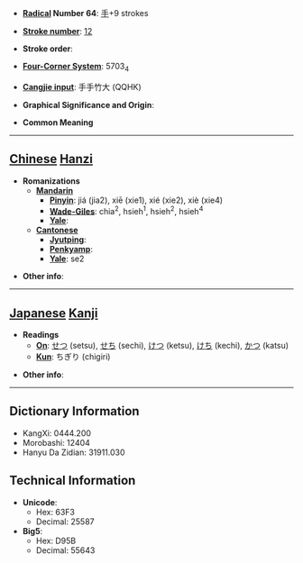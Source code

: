 * '''[[Wiktionary:Chinese radical index| Radical]] Number 64''': [[Wiktionary:Chinese radical index 手|手]]+9 strokes

* '''[[Wiktionary:Chinese total strokes index|Stroke number]]''': [[Wiktionary:Chinese total strokes index 12|12]]

* '''Stroke order''': 

* '''[[Wiktionary:Chinese four corner index|Four-Corner System]]''': 5703<sub>4</sub>

* '''[[Wiktionary:Chinese Cangjie index|Cangjie input]]''': 手手竹大 (QQHK)

* '''Graphical Significance and Origin''': 

* '''Common Meaning'''

----

== [[Chinese]] [[Hanzi]] ==

* '''Romanizations'''
** '''[[Mandarin]]'''
*** '''[[Pinyin]]''': jiá (jia2), xiē (xie1), xié (xie2), xiè (xie4)
*** '''[[Wade-Giles]]''': chia<sup>2</sup>, hsieh<sup>1</sup>, hsieh<sup>2</sup>, hsieh<sup>4</sup>
*** '''[[Yale]]''': 
** '''[[Cantonese]]'''
*** '''[[Jyutping]]''':
*** '''[[Penkyamp]]''': 
*** '''[[Yale]]''': se2

* '''Other info''': 

----

== [[Japanese]] [[Kanji]] ==

* '''Readings'''
** '''[[On]]''': [[せつ]] (setsu), [[せち]] (sechi), [[けつ]] (ketsu), [[けち]] (kechi), [[かつ]] (katsu)
** '''[[Kun]]''': ちぎり (chigiri)

* '''Other info''':  

----

== Dictionary Information ==

* KangXi: 0444.200
* Morobashi: 12404
* Hanyu Da Zidian: 31911.030

== Technical Information ==

* '''Unicode''':
** Hex: 63F3
** Decimal: 25587
* '''Big5''':
** Hex: D95B
** Decimal: 55643